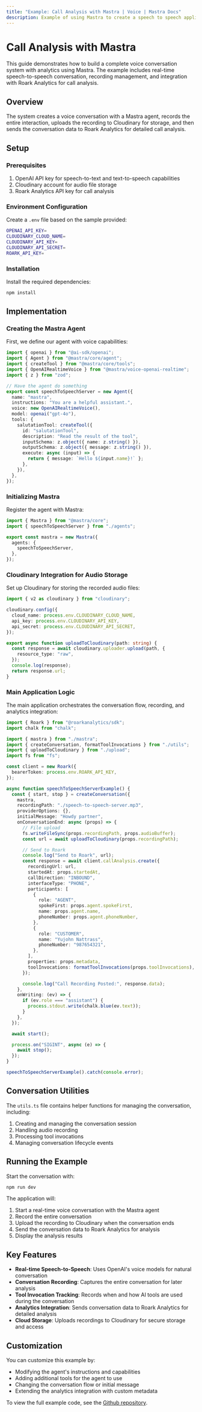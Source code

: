 ```yaml
---
title: "Example: Call Analysis with Mastra | Voice | Mastra Docs"
description: Example of using Mastra to create a speech to speech application.
---
```



# Call Analysis with Mastra

This guide demonstrates how to build a complete voice conversation system with analytics using Mastra. The example includes real-time speech-to-speech conversation, recording management, and integration with Roark Analytics for call analysis.

## Overview

The system creates a voice conversation with a Mastra agent, records the entire interaction, uploads the recording to Cloudinary for storage, and then sends the conversation data to Roark Analytics for detailed call analysis.

## Setup

### Prerequisites

1. OpenAI API key for speech-to-text and text-to-speech capabilities
2. Cloudinary account for audio file storage
3. Roark Analytics API key for call analysis

### Environment Configuration

Create a `.env` file based on the sample provided:

```bash title="speech-to-speech/call-analysis/sample.env" copy
OPENAI_API_KEY=
CLOUDINARY_CLOUD_NAME=
CLOUDINARY_API_KEY=
CLOUDINARY_API_SECRET=
ROARK_API_KEY=
```

### Installation

Install the required dependencies:

```bash copy
npm install
```

## Implementation

### Creating the Mastra Agent

First, we define our agent with voice capabilities:

```ts title="speech-to-speech/call-analysis/src/mastra/agents/index.ts" copy
import { openai } from "@ai-sdk/openai";
import { Agent } from "@mastra/core/agent";
import { createTool } from "@mastra/core/tools";
import { OpenAIRealtimeVoice } from "@mastra/voice-openai-realtime";
import { z } from "zod";

// Have the agent do something
export const speechToSpeechServer = new Agent({
  name: "mastra",
  instructions: "You are a helpful assistant.",
  voice: new OpenAIRealtimeVoice(),
  model: openai("gpt-4o"),
  tools: {
    salutationTool: createTool({
      id: "salutationTool",
      description: "Read the result of the tool",
      inputSchema: z.object({ name: z.string() }),
      outputSchema: z.object({ message: z.string() }),
      execute: async (input) => {
        return { message: `Hello ${input.name}!` };
      },
    }),
  },
});
```

### Initializing Mastra

Register the agent with Mastra:

```ts title="speech-to-speech/call-analysis/src/mastra/index.ts" copy
import { Mastra } from "@mastra/core";
import { speechToSpeechServer } from "./agents";

export const mastra = new Mastra({
  agents: {
    speechToSpeechServer,
  },
});
```

### Cloudinary Integration for Audio Storage

Set up Cloudinary for storing the recorded audio files:

```ts title="speech-to-speech/call-analysis/src/upload.ts" copy
import { v2 as cloudinary } from "cloudinary";

cloudinary.config({
  cloud_name: process.env.CLOUDINARY_CLOUD_NAME,
  api_key: process.env.CLOUDINARY_API_KEY,
  api_secret: process.env.CLOUDINARY_API_SECRET,
});

export async function uploadToCloudinary(path: string) {
  const response = await cloudinary.uploader.upload(path, {
    resource_type: "raw",
  });
  console.log(response);
  return response.url;
}
```

### Main Application Logic

The main application orchestrates the conversation flow, recording, and analytics integration:

```ts title="speech-to-speech/call-analysis/src/base.ts" copy
import { Roark } from "@roarkanalytics/sdk";
import chalk from "chalk";

import { mastra } from "./mastra";
import { createConversation, formatToolInvocations } from "./utils";
import { uploadToCloudinary } from "./upload";
import fs from "fs";

const client = new Roark({
  bearerToken: process.env.ROARK_API_KEY,
});

async function speechToSpeechServerExample() {
  const { start, stop } = createConversation({
    mastra,
    recordingPath: "./speech-to-speech-server.mp3",
    providerOptions: {},
    initialMessage: "Howdy partner",
    onConversationEnd: async (props) => {
      // File upload
      fs.writeFileSync(props.recordingPath, props.audioBuffer);
      const url = await uploadToCloudinary(props.recordingPath);

      // Send to Roark
      console.log("Send to Roark", url);
      const response = await client.callAnalysis.create({
        recordingUrl: url,
        startedAt: props.startedAt,
        callDirection: "INBOUND",
        interfaceType: "PHONE",
        participants: [
          {
            role: "AGENT",
            spokeFirst: props.agent.spokeFirst,
            name: props.agent.name,
            phoneNumber: props.agent.phoneNumber,
          },
          {
            role: "CUSTOMER",
            name: "Yujohn Nattrass",
            phoneNumber: "987654321",
          },
        ],
        properties: props.metadata,
        toolInvocations: formatToolInvocations(props.toolInvocations),
      });

      console.log("Call Recording Posted:", response.data);
    },
    onWriting: (ev) => {
      if (ev.role === "assistant") {
        process.stdout.write(chalk.blue(ev.text));
      }
    },
  });

  await start();

  process.on("SIGINT", async (e) => {
    await stop();
  });
}

speechToSpeechServerExample().catch(console.error);
```

## Conversation Utilities

The `utils.ts` file contains helper functions for managing the conversation, including:

1. Creating and managing the conversation session
2. Handling audio recording
3. Processing tool invocations
4. Managing conversation lifecycle events

## Running the Example

Start the conversation with:

```bash copy
npm run dev
```

The application will:

1. Start a real-time voice conversation with the Mastra agent
2. Record the entire conversation
3. Upload the recording to Cloudinary when the conversation ends
4. Send the conversation data to Roark Analytics for analysis
5. Display the analysis results

## Key Features

- **Real-time Speech-to-Speech**: Uses OpenAI's voice models for natural conversation
- **Conversation Recording**: Captures the entire conversation for later analysis
- **Tool Invocation Tracking**: Records when and how AI tools are used during the conversation
- **Analytics Integration**: Sends conversation data to Roark Analytics for detailed analysis
- **Cloud Storage**: Uploads recordings to Cloudinary for secure storage and access

## Customization

You can customize this example by:

- Modifying the agent's instructions and capabilities
- Adding additional tools for the agent to use
- Changing the conversation flow or initial message
- Extending the analytics integration with custom metadata

To view the full example code, see the [Github repository](https://github.com/mastra-ai/voice-examples/tree/main/speech-to-speech/call-analysis).

<br />
<br />

<GithubLink link="https://github.com/mastra-ai/voice-examples/tree/main/speech-to-speech/call-analysis" />
